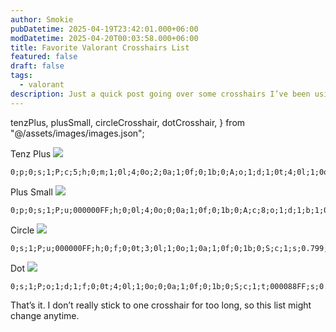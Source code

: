 ```yaml
---
author: Smokie
pubDatetime: 2025-04-19T23:42:01.000+06:00
modDatetime: 2025-04-20T00:03:58.000+06:00
title: Favorite Valorant Crosshairs List
featured: false
draft: false
tags:
  - valorant
description: Just a quick post going over some crosshairs I’ve been using lately. Nothing crazy, just stuff that feels good to aim with.
---
```

  tenzPlus,
  plusSmall,
  circleCrosshair,
  dotCrosshair,
} from "@/assets/images/images.json";

Tenz Plus
<Image src={tenzPlus} loading="eager" />

```
0;p;0;s;1;P;c;5;h;0;m;1;0l;4;0o;2;0a;1;0f;0;1b;0;A;o;1;d;1;0t;4;0l;1;0o;0;0a;1;0f;0;1b;0;S;c;1;s;0.823;o;1
```

Plus Small
<Image src={plusSmall} />

```
0;p;0;s;1;P;u;000000FF;h;0;0l;4;0o;0;0a;1;0f;0;1b;0;A;c;8;o;1;d;1;b;1;0t;4;0l;1;0o;0;0a;1;0f;0;1b;0;S;c;1;t;FEFFFFFF;s;0.86;o;1
```

Circle
<Image src={circleCrosshair} />

```
0;s;1;P;u;000000FF;h;0;f;0;0t;3;0l;1;0o;1;0a;1;0f;0;1b;0;S;c;1;s;0.799;o;1
```

Dot
<Image src={dotCrosshair} />

```
0;s;1;P;o;1;d;1;f;0;0t;4;0l;1;0o;0;0a;1;0f;0;1b;0;S;c;1;t;000088FF;s;0.799;o;1z
```

That’s it. I don’t really stick to one crosshair for too long, so this list might change anytime.
